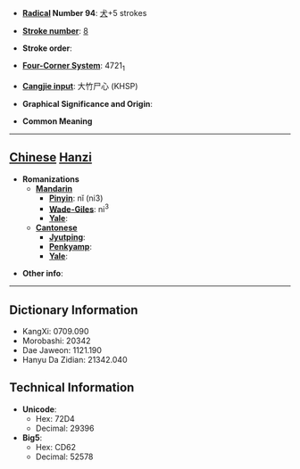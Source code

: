* '''[[Wiktionary:Chinese radical index| Radical]] Number 94''': [[Wiktionary:Chinese radical index 犬|犬]]+5 strokes

* '''[[Wiktionary:Chinese total strokes index|Stroke number]]''': [[Wiktionary:Chinese total strokes index 8|8]]

* '''Stroke order''': 

* '''[[Wiktionary:Chinese four corner index|Four-Corner System]]''': 4721<sub>1</sub>

* '''[[Wiktionary:Chinese Cangjie index|Cangjie input]]''': 大竹尸心 (KHSP)

* '''Graphical Significance and Origin''': 

* '''Common Meaning'''

----

== [[Chinese]] [[Hanzi]] ==

* '''Romanizations'''
** '''[[Mandarin]]'''
*** '''[[Pinyin]]''': nǐ (ni3)
*** '''[[Wade-Giles]]''': ni<sup>3</sup>
*** '''[[Yale]]''': 
** '''[[Cantonese]]'''
*** '''[[Jyutping]]''':
*** '''[[Penkyamp]]''': 
*** '''[[Yale]]''': 

* '''Other info''': 

----

== Dictionary Information ==

* KangXi: 0709.090
* Morobashi: 20342
* Dae Jaweon: 1121.190
* Hanyu Da Zidian: 21342.040

== Technical Information ==

* '''Unicode''':
** Hex: 72D4
** Decimal: 29396
* '''Big5''':
** Hex: CD62
** Decimal: 52578